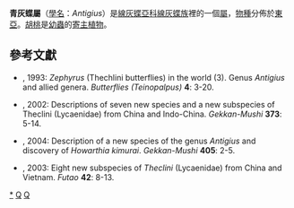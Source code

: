 {{NoteTA
|G1=Butterfly
}}
{{Automatic taxobox
| taxon = Antigius
| image = Mizuiroonagasijimi 08b2785q.jpg
| image_caption = [[青灰蝶|青灰蝶]] <br />''Antigius attilia''
| authority = [[Sibatani|Sibatani]] & [[Ito|Ito]], 1942
| type_species = -{zh-hk:[[青灰蝶|青灰蝶]]; zh-cn:[[青灰蝶|青灰蝶]]; zh-sg:[[青灰蝶|青灰蝶]]; zh-tw:[[青灰蝶|折線灰蝶]]}-<br />
''Thecla attilla''
| type_species_authority = [[Bremer|Bremer]], 1861
| subdivision_ranks = [[物種|物種]]
| subdivision = 
* -{zh-hk:[[青灰蝶|青灰蝶]]; zh-cn:[[青灰蝶|青灰蝶]]; zh-sg:[[青灰蝶|青灰蝶]]; zh-tw:[[青灰蝶|折線灰蝶]]}- Antigius attilia
* [[巴青灰蝶|巴青灰蝶]] Antigius butleri
* Antigius cheni
* [[錦平折線灰蝶|錦平折線灰蝶]] Antigius jinpingi
* Antigius shizuyai
}}

'''青灰蝶屬'''（[[學名|學名]]：''Antigius''）是[[線灰蝶亞科|線灰蝶亞科]][[線灰蝶族|線灰蝶族]]裡的一個[[屬|屬]]，[[物種|物種]]分佈於[[東亞|東亞]]。[[胡桃|胡桃]]是[[幼蟲|幼蟲]]的[[寄主植物|寄主植物]]。

== 參考文獻 ==
* {{aut|Fujioka, T.}}, 1993: ''Zephyrus'' (Thechlini butterflies) in the world (3). Genus ''Antigius'' and allied genera. ''Butterflies (Teinopalpus)'' '''4''': 3-20.{{en}}
* {{aut|Koiwaya, S.}}, 2002: Descriptions of seven new species and a new subspecies of Theclini (Lycaenidae) from China and Indo-China. ''Gekkan-Mushi'' '''373''': 5-14.{{en}}
* {{aut|Koiwaya, S.}}, 2004: Description of a new species of the genus ''Antigius'' and discovery of ''Howarthia kimurai''. ''Gekkan-Mushi'' '''405''': 2-5.{{en}}
* {{aut|Morita, S.}}, 2003: Eight new subspecies of ''Theclini'' (Lycaenidae) from China and Vietnam. ''Futao'' '''42''': 8-13.{{en}}

{{Commons category|Antigius}}
{{Taxonbar}}

[[Category:青灰蝶屬|*]]
[[Category:線灰蝶族|Q]]
[[Category:1942年描述的分类群|Q]]